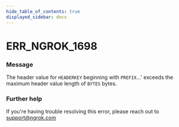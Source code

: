```yaml
---
hide_table_of_contents: true
displayed_sidebar: docs
---
```



# ERR_NGROK_1698

### Message

The header value for `HEADERKEY` beginning with `PREFIX`...' exceeds the maximum header value length of `BYTES` bytes.

### Further help

If you're having trouble resolving this error, please reach out to [support@ngrok.com](mailto:support@ngrok.com?subject=Help%20with%20ERR_NGROK_1698)

<ErrorDetails error="err_ngrok_1698" />
